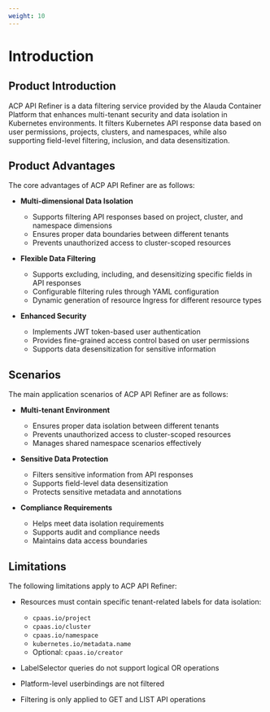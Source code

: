 ```yaml
---
weight: 10
---
```


# Introduction

## Product Introduction

ACP API Refiner is a data filtering service provided by the Alauda Container Platform that enhances multi-tenant security and data isolation in Kubernetes environments. It filters Kubernetes API response data based on user permissions, projects, clusters, and namespaces, while also supporting field-level filtering, inclusion, and data desensitization.

## Product Advantages

The core advantages of ACP API Refiner are as follows:

- **Multi-dimensional Data Isolation**

  - Supports filtering API responses based on project, cluster, and namespace dimensions
  - Ensures proper data boundaries between different tenants
  - Prevents unauthorized access to cluster-scoped resources

- **Flexible Data Filtering**

  - Supports excluding, including, and desensitizing specific fields in API responses
  - Configurable filtering rules through YAML configuration
  - Dynamic generation of resource Ingress for different resource types

- **Enhanced Security**
  - Implements JWT token-based user authentication
  - Provides fine-grained access control based on user permissions
  - Supports data desensitization for sensitive information

## Scenarios

The main application scenarios of ACP API Refiner are as follows:

- **Multi-tenant Environment**

  - Ensures proper data isolation between different tenants
  - Prevents unauthorized access to cluster-scoped resources
  - Manages shared namespace scenarios effectively

- **Sensitive Data Protection**

  - Filters sensitive information from API responses
  - Supports field-level data desensitization
  - Protects sensitive metadata and annotations

- **Compliance Requirements**
  - Helps meet data isolation requirements
  - Supports audit and compliance needs
  - Maintains data access boundaries

## Limitations

The following limitations apply to ACP API Refiner:

- Resources must contain specific tenant-related labels for data isolation:

  - `cpaas.io/project`
  - `cpaas.io/cluster`
  - `cpaas.io/namespace`
  - `kubernetes.io/metadata.name`
  - Optional: `cpaas.io/creator`

- LabelSelector queries do not support logical OR operations
- Platform-level userbindings are not filtered
- Filtering is only applied to GET and LIST API operations
